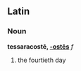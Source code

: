 ==Latin==
===Noun===
'''tessaracostē, [[Wiktionary Appendix:Latin first declension|-ostēs]]''' ''f''

#the fourtieth day